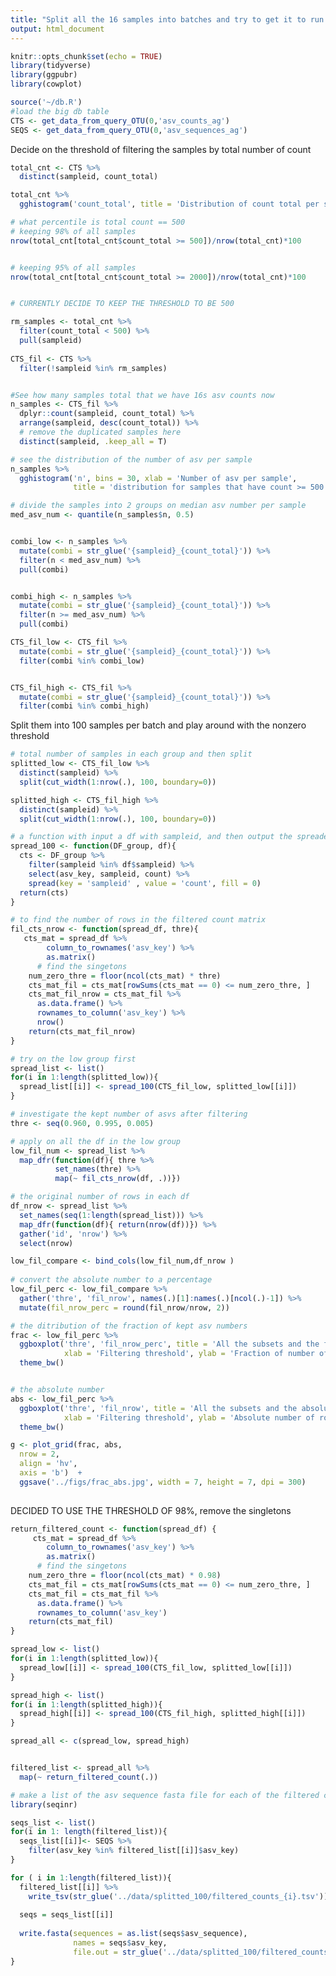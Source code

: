 ```yaml
---
title: "Split all the 16 samples into batches and try to get it to run on the cluster"
output: html_document
---
```


```r
knitr::opts_chunk$set(echo = TRUE)
library(tidyverse)
library(ggpubr)
library(cowplot)
```

```r
source('~/db.R')
#load the big db table
CTS <- get_data_from_query_OTU(0,'asv_counts_ag')
SEQS <- get_data_from_query_OTU(0,'asv_sequences_ag')
```
 


Decide on the threshold of filtering the samples by total number of count

```r
total_cnt <- CTS %>% 
  distinct(sampleid, count_total)

total_cnt %>% 
  gghistogram('count_total', title = 'Distribution of count total per sample')

# what percentile is total count == 500
# keeping 98% of all samples
nrow(total_cnt[total_cnt$count_total >= 500])/nrow(total_cnt)*100


# keeping 95% of all samples
nrow(total_cnt[total_cnt$count_total >= 2000])/nrow(total_cnt)*100


# CURRENTLY DECIDE TO KEEP THE THRESHOLD TO BE 500
```

```r
rm_samples <- total_cnt %>% 
  filter(count_total < 500) %>% 
  pull(sampleid) 
  
CTS_fil <- CTS %>% 
  filter(!sampleid %in% rm_samples)


#See how many samples total that we have 16s asv counts now
n_samples <- CTS_fil %>% 
  dplyr::count(sampleid, count_total) %>% 
  arrange(sampleid, desc(count_total)) %>% 
  # remove the duplicated samples here
  distinct(sampleid, .keep_all = T)
```

```r
# see the distribution of the number of asv per sample
n_samples %>% 
  gghistogram('n', bins = 30, xlab = 'Number of asv per sample',
              title = 'distribution for samples that have count >= 500')

# divide the samples into 2 groups on median asv number per sample
med_asv_num <- quantile(n_samples$n, 0.5)


combi_low <- n_samples %>% 
  mutate(combi = str_glue('{sampleid}_{count_total}')) %>% 
  filter(n < med_asv_num) %>% 
  pull(combi)


combi_high <- n_samples %>% 
  mutate(combi = str_glue('{sampleid}_{count_total}')) %>% 
  filter(n >= med_asv_num) %>% 
  pull(combi)

CTS_fil_low <- CTS_fil %>% 
  mutate(combi = str_glue('{sampleid}_{count_total}')) %>% 
  filter(combi %in% combi_low)


CTS_fil_high <- CTS_fil %>% 
  mutate(combi = str_glue('{sampleid}_{count_total}')) %>% 
  filter(combi %in% combi_high)
```
 
Split them into 100 samples per batch and play around with the nonzero threshold

```r
# total number of samples in each group and then split
splitted_low <- CTS_fil_low %>% 
  distinct(sampleid) %>% 
  split(cut_width(1:nrow(.), 100, boundary=0))

splitted_high <- CTS_fil_high %>% 
  distinct(sampleid) %>% 
  split(cut_width(1:nrow(.), 100, boundary=0))

# a function with input a df with sampleid, and then output the spreaded counts matrix
spread_100 <- function(DF_group, df){
  cts <- DF_group %>% 
    filter(sampleid %in% df$sampleid) %>% 
    select(asv_key, sampleid, count) %>% 
    spread(key = 'sampleid' , value = 'count', fill = 0)
  return(cts)
}

# to find the number of rows in the filtered count matrix
fil_cts_nrow <- function(spread_df, thre){
   cts_mat = spread_df %>% 
        column_to_rownames('asv_key') %>% 
        as.matrix()
      # find the singetons
    num_zero_thre = floor(ncol(cts_mat) * thre)
    cts_mat_fil = cts_mat[rowSums(cts_mat == 0) <= num_zero_thre, ]
    cts_mat_fil_nrow = cts_mat_fil %>% 
      as.data.frame() %>% 
      rownames_to_column('asv_key') %>% 
      nrow()
    return(cts_mat_fil_nrow)
}
```


```r
# try on the low group first
spread_list <- list()
for(i in 1:length(splitted_low)){
  spread_list[[i]] <- spread_100(CTS_fil_low, splitted_low[[i]])
}
```

```r
# investigate the kept number of asvs after filtering
thre <- seq(0.960, 0.995, 0.005)

# apply on all the df in the low group
low_fil_num <- spread_list %>% 
  map_dfr(function(df){ thre %>% 
          set_names(thre) %>% 
          map(~ fil_cts_nrow(df, .))})

# the original number of rows in each df
df_nrow <- spread_list %>% 
  set_names(seq(1:length(spread_list))) %>% 
  map_dfr(function(df){ return(nrow(df))}) %>% 
  gather('id', 'nrow') %>% 
  select(nrow)

low_fil_compare <- bind_cols(low_fil_num,df_nrow )
  
# convert the absolute number to a percentage
low_fil_perc <- low_fil_compare %>% 
  gather('thre', 'fil_nrow', names(.)[1]:names(.)[ncol(.)-1]) %>% 
  mutate(fil_nrow_perc = round(fil_nrow/nrow, 2))
```
```r
# the ditribution of the fraction of kept asv numbers
frac <- low_fil_perc %>% 
  ggboxplot('thre', 'fil_nrow_perc', title = 'All the subsets and the fraction',
            xlab = 'Filtering threshold', ylab = 'Fraction of number of rows left after filtering', add = 'jitter') +
  theme_bw()


# the absolute number
abs <- low_fil_perc %>% 
  ggboxplot('thre', 'fil_nrow', title = 'All the subsets and the absolute number',
            xlab = 'Filtering threshold', ylab = 'Absolute number of rows left after filtering', add = 'jitter') +
  theme_bw()

g <- plot_grid(frac, abs,
  nrow = 2,
  align = 'hv',
  axis = 'b')  +
  ggsave('../figs/frac_abs.jpg', width = 7, height = 7, dpi = 300)
 
```

DECIDED TO USE THE THRESHOLD OF 98%, remove the singletons

```r
return_filtered_count <- function(spread_df) {
     cts_mat = spread_df %>% 
        column_to_rownames('asv_key') %>% 
        as.matrix()
      # find the singetons
    num_zero_thre = floor(ncol(cts_mat) * 0.98)
    cts_mat_fil = cts_mat[rowSums(cts_mat == 0) <= num_zero_thre, ]
    cts_mat_fil = cts_mat_fil %>% 
      as.data.frame() %>% 
      rownames_to_column('asv_key') 
    return(cts_mat_fil)
}

spread_low <- list()
for(i in 1:length(splitted_low)){
  spread_low[[i]] <- spread_100(CTS_fil_low, splitted_low[[i]])
}

spread_high <- list()
for(i in 1:length(splitted_high)){
  spread_high[[i]] <- spread_100(CTS_fil_high, splitted_high[[i]])
}

spread_all <- c(spread_low, spread_high)


filtered_list <- spread_all %>% 
  map(~ return_filtered_count(.))
```

```r
# make a list of the asv sequence fasta file for each of the filtered count matrix
library(seqinr)

seqs_list <- list()
for(i in 1: length(filtered_list)){
  seqs_list[[i]]<- SEQS %>% 
    filter(asv_key %in% filtered_list[[i]]$asv_key)
}
```


```r
for ( i in 1:length(filtered_list)){
  filtered_list[[i]] %>% 
    write_tsv(str_glue('../data/splitted_100/filtered_counts_{i}.tsv'))
  
  seqs = seqs_list[[i]]
  
  write.fasta(sequences = as.list(seqs$asv_sequence), 
              names = seqs$asv_key,
              file.out = str_glue('../data/splitted_100/filtered_counts_asv_sequence_{i}.tsv'))
}
```

